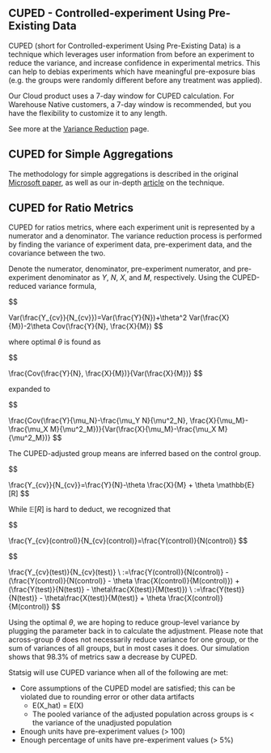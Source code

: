 ## CUPED - Controlled-experiment Using Pre-Existing Data

CUPED (short for Controlled-experiment Using Pre-Existing Data) is a technique which leverages user information from before an experiment to reduce the variance, and increase confidence in experimental metrics. This can help to debias experiments which have meaningful pre-exposure bias (e.g. the groups were randomly different before any treatment was applied).

Our Cloud product uses a 7-day window for CUPED calculation. For Warehouse Native customers, a 7-day window is recommended, but you have the flexibility to customize it to any length.

See more at the [Variance Reduction](/snippets/stats-methods/variance-reduction) page.

## CUPED for Simple Aggregations

The methodology for simple aggregations is described in the original [Microsoft paper](https://www.exp-platform.com/Documents/2013-02-CUPED-ImprovingSensitivityOfControlledExperiments.pdf), as well as our in-depth [article](https://www.statsig.com/blog/cuped) on the technique.

## CUPED for Ratio Metrics

CUPED for ratios metrics, where each experiment unit is represented by a numerator and a denominator. The variance reduction process is performed by finding the variance of experiment data, pre-experiment data, and the covariance between the two.

Denote the numerator, denominator, pre-experiment numerator, and pre-experiment denominator as $Y$, $N$, $X$, and $M$, respectively. Using the CUPED-reduced variance formula,

$$

Var(\frac{Y_{cv}}{N_{cv}})=Var(\frac{Y}{N})+\theta^2 Var(\frac{X}{M})-2\theta Cov(\frac{Y}{N}, \frac{X}{M})
$$

where optimal $\theta$ is found as

$$

\frac{Cov(\frac{Y}{N}, \frac{X}{M})}{Var(\frac{X}{M})}
$$

expanded to

$$

\frac{Cov(\frac{Y}{\mu_N}-\frac{\mu_Y N}{\mu^2_N}, \frac{X}{\mu_M}-\frac{\mu_X M}{\mu^2_M})}{Var(\frac{X}{\mu_M}-\frac{\mu_X M}{\mu^2_M})}
$$

The CUPED-adjusted group means are inferred based on the control group.

$$

\frac{Y_{cv}}{N_{cv}}=\frac{Y}{N}-\theta \frac{X}{M} + \theta \mathbb{E}[R]
$$

While $\mathbb{E}[R]$ is hard to deduct, we recognized that

$$

\frac{Y_{cv}(control)}{N_{cv}(control)}=\frac{Y(control)}{N(control)}
$$

$$

\frac{Y_{cv}(test)}{N_{cv}(test)} \\
:=\frac{Y(control)}{N(control)} - (\frac{Y(control)}{N(control)} - \theta \frac{X(control)}{M(control)}) + (\frac{Y(test)}{N(test)} - \theta\frac{X(test)}{M(test)}) \\
:=\frac{Y(test)}{N(test)} - \theta\frac{X(test)}{M(test)} + \theta \frac{X(control)}{M(control)}
$$

Using the optimal $\theta$, we are hoping to reduce group-level variance by plugging the parameter back in to calculate the adjustment. Please note that across-group $\theta$ does not necessarily reduce variance for one group, or the sum of variances of all groups, but in most cases it does. Our simulation shows that 98.3% of metrics saw a decrease by CUPED.

Statsig will use CUPED variance when all of the following are met:

- Core assumptions of the CUPED model are satisfied; this can be violated due to rounding error or other data artifacts
  - E(X_hat) = E(X)
  - The pooled variance of the adjusted population across groups is < the variance of the unadjusted population
- Enough units have pre-experiment values (> 100)
- Enough percentage of units have pre-experiment values (> 5%)
